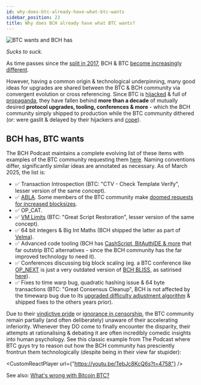 ```yaml
---
id: why-does-btc-already-have-what-btc-wants
sidebar_position: 23
title: Why does BCH already have what BTC wants?
---
```



<img src={samePictureUrl} alt="BTC wants and BCH has" />

_Sucks to suck._

As time passes since the [split in 2017](/start#episode-8-of-10-bitcoin-cash), BCH & BTC [become increasingly different](/faqs/BCH-vs-BTC/is-bch-just-btc-with-larger-blocks).

However, having a common origin & technological underpinning, many good ideas for upgrades are shared between the BTC & BCH community via convergent evolution or cross referencing. Since BTC is [hijacked](/faqs/Media/what-about-roger-vers-book-hijacking-bitcoin) & full of [propaganda](/faqs/BCH-vs-BTC/why-is-there-so-much-propaganda-in-btc), they have fallen behind **more than a decade** of mutually desired **protocol upgrades, tooling, conferences & more** - which the BCH community simply shipped to production while the BTC community dithered (or: were gaslit & delayed by their hijackers and [cope](/faqs/BCH-vs-BTC/why-is-there-so-much-propaganda-in-btc#unplugging--reversing-propaganda)).

## BCH has, BTC wants

The BCH Podcast maintains a complete evolving list of these items with examples of the BTC community requesting them [here](https://x.com/TheBCHPodcast/status/1839339408669229364). Naming conventions differ, significantly similar ideas are annotated as necessary. As of March 2025, the list is:

- ✅ Transaction Introspection (BTC: "CTV - Check Template Verify", lesser version of the same concept).
- ✅ [ABLA](/faqs/BCH/what-is-the-maximum-bch-blocksize). Some members of the BTC community make [doomed requests for increased blocksizes](/faqs/BCH-vs-BTC/what-if-btc-raises-block-size).
- ✅ OP_CAT.
- ✅ [VM Limits](/faqs/Tech/Protocol-Upgrades/2025-velma) (BTC: "Great Script Restoration", lesser version of the same concept).
- ✅ 64 bit integers & Big Int Maths (BCH shipped the latter as part of [Velma](/faqs/Tech/Protocol-Upgrades/2025-velma)).
- ✅ Advanced code tooling (BCH has [CashScript, BitAuthIDE & more](/code#for-building-javascript-applications) that far outstrip BTC alternatives - since the BCH community has the far improved technology to need it).
- ✅ Conferences discussing big block scaling (eg. a BTC conference like [OP_NEXT](https://opnext.dev/) is just a very outdated version of [BCH BLISS](/faqs/Events/BLISS), as satirised [here](/TheBCHPodcast/status/1902755839510733089)).
- ✅ Fixes to time warp bug, quadratic hashing issue & 64 byte transactions (BTC: "Great Consensus Cleanup", BCH is not affected by the timewarp bug due to its [upgraded difficulty adjustment algorithm](/faqs/BCH-vs-BTC/is-low-hashrate-a-problem) & shipped fixes to the others years prior).

Due to their [vindictive pride](/faqs/BCH-vs-BTC/why-do-btc-coiners-have-such-a-specific-vendetta-against-bch) or [ignorance in censorship](/faqs/BCH-vs-BTC/why-is-there-so-much-censorship-in-btc), the BTC community remain partially (and often deliberately) unaware of their accelerating inferiority. Whenever they DO come to finally encounter the disparity, their attempts at rationalising & debating it are often incredibly comedic insights into human psychology. See this classic example from The Podcast where BTC guys try to reason out how the BCH community has presciently frontrun them technologically (despite being in their view far stupider):

<CustomReactPlayer
  url={"https://youtu.be/TebJc8KcQ6s?t=4758"} />

See also: [What's wrong with Bitcoin BTC?](/faqs/BCH-vs-BTC/whats-wrong-with-bitcoin-btc)
